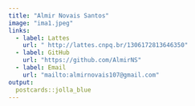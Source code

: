 ```yaml
---
title: "Almir Novais Santos"
image: "ima1.jpeg"
links:
  - label: Lattes
    url: " http://lattes.cnpq.br/1306172813646350"
  - label: GitHub
    url: "https://github.com/AlmirNS"
  - label: Email
    url: "mailto:almirnovais107@gmail.com"
output:
  postcards::jolla_blue
---
```

 
